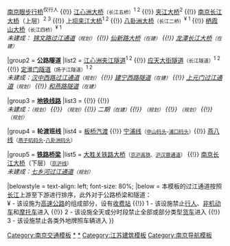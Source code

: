 {{Navbox
|name = 南京过江通道
|title = [[南京]][[长江|过江]]通道
|state = {{{state<includeonly>|autocollapse</includeonly>}}}
|above = 

|group1 = '''公路桥梁'''
|list1 =  [[南京大胜关长江大桥 (公路)|大胜关公路大桥]]<small>（长江三桥）</small><sup>¥ 1</sup> {{!}} [[南京眼步行桥]]<sup>仅行人</sup> {{!}} [[南京江心洲长江大桥|江心洲大桥]]<small>（长江五桥）</small><sup>1 2</sup> {{!}}  [[南京夹江大桥|夹江大桥]]<sup>2</sup> {{!}} [[南京长江大桥]]（上层）<sup>2 3</sup> {{!}} [[上坝夹江大桥]]<sup>1 2</sup> {{!}} [[南京八卦洲长江大桥|八卦洲大桥]]<small>（长江二桥）</small><sup>¥ 1</sup> {{!}} [[南京栖霞山长江大桥|栖霞山大桥]]<small>（长江四桥）</small><sup>¥ 1</sup><br>
''未建成： [[锦文路过江通道]]<small>（规划）</small> {{!}} [[仙新路长江大桥|仙新路大桥]]<small>（在建）</small> {{!}} [[龙潭长江大桥]]<small>（在建）</small>''

|group2 = '''公路隧道'''
|list2 = [[南京江心洲夹江隧道|江心洲夹江隧道]]<sup>1 2</sup> {{!}} [[南京应天大街长江隧道|应天大街隧道]]<small>（长江隧道）</small><sup>1 2</sup> {{!}} [[南京定淮门长江隧道|定淮门隧道]]<small>（扬子江隧道）</small><sup>1 2</sup><br>
''未建成：[[汉中西路过江通道]]<small>（规划）</small> {{!}} [[南京建宁西路长江隧道|建宁西路隧道]]<small>（在建）</small> {{!}}  [[上元门过江通道]]<small>（规划）</small> {{!}} [[南京和燕路长江隧道|和燕路隧道]]<small>（在建）</small>''

|group3 = '''[[南京地铁|地铁线路]]'''
|list3 =  {{南京地铁线路名|S3|c}}  {{!}} {{南京地铁线路名|10|c}} {{!}} {{南京地铁线路名|3|c}}<br>
''未建成：{{南京地铁线路名|13|c}}<small>（规划）</small> {{!}} {{南京地铁线路名|14|c}}<small>（规划）</small>{{!}} {{南京地铁线路名|4|c}}二期<small>（在建）</small>{{!}} {{南京地铁线路名|17|c}}<small>（规划）</small> {{!}} {{南京地铁线路名|18|c}}<small>（规划）</small> {{!}} {{南京地铁线路名|S5|c}}<small>（规划）</small>''

|group4 = '''轮渡班线'''
|list4 = [[板桥汽渡]] {{!}} [[宁浦线]]<small>（[[中山码头]]-[[浦口码头]]）</small>{{!}} [[燕八线]]<small>（[[燕子矶码头]]-[[八卦洲码头]]）</small>

|group5 = '''[[中国铁路|铁路桥梁]]'''
|list5 = [[南京大胜关长江大桥 (铁路)|大胜关铁路大桥]]<small>（[[京沪高铁]]、[[沪汉蓉快速客运通道|沪汉蓉通道]]）</small> {{!}} [[南京长江大桥]]（下层）<small>（[[京沪线]]）</small><br>
''未建成：[[七乡河过江通道]]<small>（规划）</small>''

|belowstyle = text-align: left; font-size: 80%;
|below = 本模板的过江通道按照[[长江]]上游至下游进行排序，此外对于公路桥梁和隧道：<br>
¥ - 该设施为[[高速公路]]的组成部分，设有[[收费站]] {{!}} 1 - 该设施禁止[[行人]]、[[非机动车]]和[[摩托车]]进入 {{!}} 2 - 该设施全天或分时段禁止全部或部分类型[[货车]]进入 {{!}} 3 - 该设施禁止各类外地牌照车辆进入
}}<noinclude>
[[Category:南京交通模板]]
[[Category:南京桥梁|*]]
[[Category:南京隧道|*]]
[[Category:江苏建筑模板]]
[[Category:南京导航模板‎]]
</noinclude>